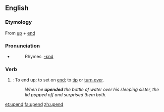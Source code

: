 ==English==

===Etymology===
From [[up]] + [[end]]

===Pronunciation===
*{{audio|en-us-upend.ogg|Audio (US)}}
*:Rhymes: [[Rhymes:English:-ɛnd|-ɛnd]]

===Verb===
{{en-verb}}

# {{transitive}}: To end up; to set on [[end]]; to [[tip]] or [[turn over]].
#:''When he '''upended''' the bottle of water over his sleeping sister, the lid popped off and surprised them both.''

[[et:upend]]
[[fa:upend]]
[[zh:upend]]